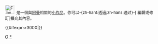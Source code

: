<div class="notice metadata" id="stub" style="font-size: small;">[[File:Flag map of Oman.svg|30px]]&nbsp;&nbsp;'''{{PAGENAME}}'''是一個與[[阿曼]]相關的[[Wikipedia:小作品|小作品]]。你可以-{zh-hant:透過;zh-hans:通过}-<span class="plainlinks">[{{fullurl:{{FULLPAGENAME}}|action=edit}} 編輯或修訂]</span>擴充其內容。</div><includeonly>[[Category:阿曼小作品|{{PAGENAME}}]]{{#ifexpr:{{PAGESIZE:{{FULLPAGENAME}}|R}}>3000|[[Category:字数已超过3000字节的小作品|{{PAGENAME}}]]}}</includeonly>
<noinclude>
[[Category:亞洲小作品模板|O]]
[[Category:阿曼小作品|*]]
</noinclude>